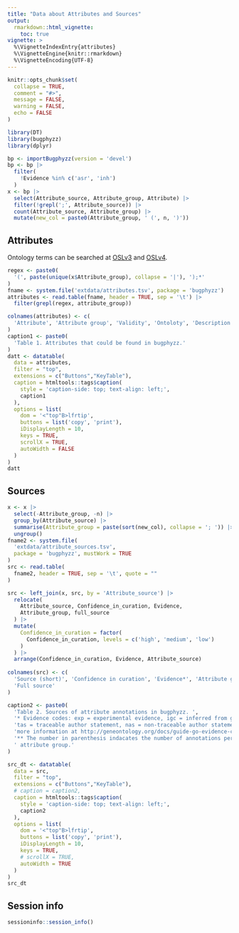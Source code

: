 ```yaml
---
title: "Data about Attributes and Sources"
output: 
  rmarkdown::html_vignette:
    toc: true
vignette: >
  %\VignetteIndexEntry{attributes}
  %\VignetteEngine{knitr::rmarkdown}
  %\VignetteEncoding{UTF-8}
---
```


```r
knitr::opts_chunk$set(
  collapse = TRUE,
  comment = "#>", 
  message = FALSE,
  warning = FALSE,
  echo = FALSE
)
```

```r
library(DT)
library(bugphyzz)
library(dplyr)
```

```r
bp <- importBugphyzz(version = 'devel')
bp <- bp |> 
  filter(
    !Evidence %in% c('asr', 'inh')
  )
x <- bp |> 
  select(Attribute_source, Attribute_group, Attribute) |> 
  filter(!grepl(';', Attribute_source)) |> 
  count(Attribute_source, Attribute_group) |> 
  mutate(new_col = paste0(Attribute_group, ' (', n, ')'))
```

## Attributes

Ontology terms can be searched at [OSLv3](https://www.ebi.ac.uk/ols/index) and
[OSLv4](https://www.ebi.ac.uk/ols4).

```r
regex <- paste0(
  '(', paste(unique(x$Attribute_group), collapse = '|'), ');*'
)
fname <- system.file('extdata/attributes.tsv', package = 'bugphyzz')
attributes <- read.table(fname, header = TRUE, sep = '\t') |> 
  filter(grepl(regex, attribute_group))

colnames(attributes) <- c(
  'Attribute', 'Attribute group', 'Validity', 'Ontoloty', 'Description'
)
caption1 <- paste0(
  'Table 1. Attributes that could be found in bugphyzz.'
)
datt <- datatable(
  data = attributes, 
  filter = "top",
  extensions = c("Buttons","KeyTable"), 
  caption = htmltools::tags$caption(
    style = 'caption-side: top; text-align: left;',
    caption1
  ),
  options = list(
    dom = '<"top"B>lfrtip',
    buttons = list('copy', 'print'),
    iDisplayLength = 10,
    keys = TRUE,
    scrollX = TRUE,
    autoWidth = FALSE 
  )
)
datt
```

## Sources

```r
x <- x |> 
  select(-Attribute_group, -n) |> 
  group_by(Attribute_source) |> 
  summarise(Attribute_group = paste(sort(new_col), collapse = '; ')) |> 
  ungroup()
fname2 <- system.file(
  'extdata/attribute_sources.tsv', 
  package = 'bugphyzz', mustWork = TRUE
)
src <- read.table(
  fname2, header = TRUE, sep = '\t', quote = ""
)

src <- left_join(x, src, by = 'Attribute_source') |> 
  relocate(
    Attribute_source, Confidence_in_curation, Evidence,
    Attribute_group, full_source
  ) |> 
  mutate(
    Confidence_in_curation = factor(
      Confidence_in_curation, levels = c('high', 'medium', 'low')
    )
  ) |> 
  arrange(Confidence_in_curation, Evidence, Attribute_source)
  
colnames(src) <- c(
  'Source (short)', 'Confidence in curation', 'Evidence*', 'Attribute group**',
  'Full source'
)

caption2 <- paste0(
  'Table 2. Sources of attribute annotations in bugphyzz. ',
  '* Evidence codes: exp = experimental evidence, igc = inferred from genomic context, ',
  'tas = traceable author statement, nas = non-traceable author statement; ',
  'more information at http://geneontology.org/docs/guide-go-evidence-codes/. ',
  '** The number in parenthesis indacates the number of annotations per',
  ' attribute group.'
)

src_dt <- datatable(
  data = src, 
  filter = "top",
  extensions = c("Buttons","KeyTable"), 
  # caption = caption2,
  caption = htmltools::tags$caption(
    style = 'caption-side: top; text-align: left;',
    caption2
  ),
  options = list(
    dom = '<"top"B>lfrtip',
    buttons = list('copy', 'print'),
    iDisplayLength = 10,
    keys = TRUE,
    # scrollX = TRUE,
    autoWidth = TRUE
  )
)
src_dt
```

## Session info

```r
sessioninfo::session_info()
```


